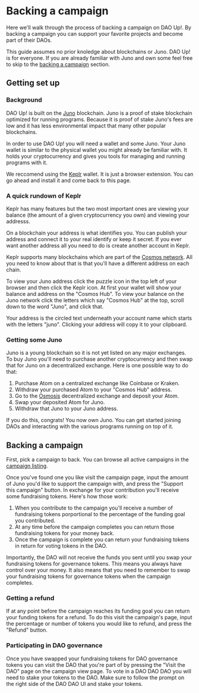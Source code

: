 # Backing a campaign

Here we'll walk through the process of backing a campaign on DAO
Up!. By backing a campaign you can support your favorite projects and
become part of their DAOs.

This guide assumes no prior knoledge about blockchains or Juno. DAO
Up! is for everyone. If you are already familiar with Juno and own
some feel free to skip to the [backing a
campaign](#backing-a-campaign) section.

## Getting set up

### Background

DAO Up! is built on the [Juno](https://junonetwork.io)
blockchain. Juno is a proof of stake blockchain optimized for running
programs. Because it is proof of stake Juno's fees are low and it has
less environmental impact that many other popular blockchains.

In order to use DAO Up! you will need a wallet and some Juno. Your
Juno wallet is similar to the physical wallet you might already be
familiar with. It holds your cryptocurrency and gives you tools for
managing and running programs with it.

We reccomend using the [Keplr](https://keplr.app) wallet. It is just a
browser extension. You can go ahead and install it and come back to
this page.

### A quick rundown of Keplr

Keplr has many features but the two most important ones are viewing
your balance (the amount of a given cryptocurrency you own) and
viewing your addresss.

On a blockchain your address is what identifies you. You can publish
your address and connect it to your real identify or keep it
secret. If you ever want another address all you need to do is create
another account in Keplr.

Keplr supports many blockchains which are part of the [Cosmos
network](https://cosmos.network/). All you need to know about that is
that you'll have a different address on each chain.

To view your Juno address click the puzzle icon in the top left of
your browser and then click the Keplr icon. At first your wallet will
show your balance and address on the "Cosmos Hub". To view your
balance on the Juno network click the letters which say "Cosmos Hub"
at the top, scroll down to the word "Juno", and click that.

Your address is the circled text underneath your account name which
starts with the letters "juno". Clicking your address will copy it to
your clipboard.

### Getting some Juno

Juno is a young blockchain so it is not yet listed on any major
exchanges. To buy Juno you'll need to purchase another cryptocurrency
and then swap that for Juno on a decentralized exchange. Here is one
possible way to do that:

1. Purchase Atom on a centralized exchange like Coinbase or Kraken.
2. Withdraw your purchased Atom to your "Cosmos Hub" address.
3. Go to the [Osmosis](https://osmosis.zone) decentralized exchange
   and deposit your Atom.
4. Swap your deposited Atom for Juno.
5. Withdraw that Juno to your Juno address.

If you do this, congrats! You now own Juno. You can get started
joining DAOs and interacting with the various programs running on top
of it.

## Backing a campaign

First, pick a campaign to back. You can browse all active campaigns in
the [campaign listing](https://daoup.zone/campaigns).

Once you've found one you like visit the campaign page, input the
amount of Juno you'd like to support the campaign with, and press the
"Support this campaign" button. In exchange for your contribution
you'll receive some fundraising tokens. Here's how those work:

1. When you contribute to the campaign you'll receive a number of
   fundraising tokens porportional to the percentage of the funding
   goal you contributed.
2. At any time before the campaign completes you can return those
   fundraising tokens for your money back.
3. Once the campaign is complete you can return your fundraising
   tokens in return for voting tokens in the DAO.

Importantly, the DAO will not receive the funds you sent until you
swap your fundraising tokens for governance tokens. This means you
always have control over your money. It also means that you need to
remember to swap your fundraising tokens for governance tokens when
the campaign completes.

### Getting a refund

If at any point before the campaign reaches its funding goal you can
return your funding tokens for a refund. To do this visit the
campaign's page, input the percentage or number of tokens you would
like to refund, and press the "Refund" button.

### Participating in DAO governance

Once you have swapped your fundraising tokens for DAO governance
tokens you can visit the DAO that you're part of by pressing the
"Visit the DAO" page on the campaign view page. To vote in a DAO DAO
DAO you will need to stake your tokens to the DAO. Make sure to follow
the prompt on the right side of the DAO DAO UI and stake your tokens.

